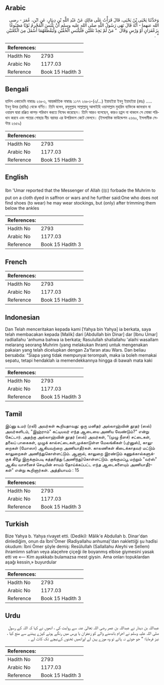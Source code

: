 ## Arabic


<div dir="rtl" lang="ar" style={{fontSize:'larger',backgroundColor:'#f8f9fa',padding:20}}>
وَحَدَّثَنَا يَحْيَى بْنُ يَحْيَى، قَالَ قَرَأْتُ عَلَى مَالِكٍ عَنْ عَبْدِ اللَّهِ بْنِ دِينَارٍ، عَنِ ابْنِ، عُمَرَ - رضى الله عنهما - أَنَّهُ قَالَ نَهَى رَسُولُ اللَّهِ صلى الله عليه وسلم أَنْ يَلْبَسَ الْمُحْرِمُ ثَوْبًا مَصْبُوغًا بِزَعْفَرَانٍ أَوْ وَرْسٍ وَقَالَ ‏ "‏ مَنْ لَمْ يَجِدْ نَعْلَيْنِ فَلْيَلْبَسِ الْخُفَّيْنِ وَلْيَقْطَعْهُمَا أَسْفَلَ مِنَ الْكَعْبَيْنِ ‏"‏ ‏.‏
</div>
<div style={{backgroundColor:'#f8f9fa',padding:20, marginBottom: 10}}><table> <thead> <tr> <th>References:</th> <th></th> </tr> </thead> <tbody><tr><td>Hadith No</td><td>2793</td></tr><tr><td>Arabic No</td><td>1177.03</td></tr><tr><td>Reference</td><td>Book 15 Hadith 3</td></tr></tbody></table></div>

## Bengali


<div dir="ltr" lang="bn" style={{fontSize:'larger',backgroundColor:'#f8f9fa',padding:20}}>
হাদিস একাডেমি নাম্বারঃ ২৬৮৩, আন্তর্জাতিক নাম্বারঃ ১১৭৭ ২৬৮৩-(৩/...) ইয়াহইয়া ইবনু ইয়াহইয়া (রহঃ) ..... ইবনু উমর (রাযিঃ) থেকে বর্ণিত। তিনি বলেন, রসূলুল্লাহ সাল্লাল্লাহু আলাইহি ওয়াসাল্লাম মুহরিম ব্যক্তিকে জাফরান বা ওয়ারস দ্বারা রঞ্জিত কাপড় পরিধান করতে নিষেধ করেছেন। তিনি আরও বলেছেন, কারও চপ্পল না থাকলে সে মোজা পরিধান করবে এবং পায়ের গোছার নীচ বরাবর এর উপরিভাগ কেটে ফেলবে। (ইসলামিক ফাউন্ডেশন ২৬৬০, ইসলামীক সেন্টার ২৬৫৯)
</div>
<div style={{backgroundColor:'#f8f9fa',padding:20, marginBottom: 10}}><table> <thead> <tr> <th>References:</th> <th></th> </tr> </thead> <tbody><tr><td>Hadith No</td><td>2793</td></tr><tr><td>Arabic No</td><td>1177.03</td></tr><tr><td>Reference</td><td>Book 15 Hadith 3</td></tr></tbody></table></div>

## English


<div dir="ltr" lang="en" style={{fontSize:'larger',backgroundColor:'#f8f9fa',padding:20}}>
Ibn 'Umar reported that the Messenger of Allah (ﷺ) forbade the Muhrim to put on a cloth dyed in saffron or wars and he further said:One who does not find shoes (to wear) he may wear stockings, but (only) after trimming them below the ankles
</div>
<div style={{backgroundColor:'#f8f9fa',padding:20, marginBottom: 10}}><table> <thead> <tr> <th>References:</th> <th></th> </tr> </thead> <tbody><tr><td>Hadith No</td><td>2793</td></tr><tr><td>Arabic No</td><td>1177.03</td></tr><tr><td>Reference</td><td>Book 15 Hadith 3</td></tr></tbody></table></div>

## French


<div dir="ltr" lang="fr" style={{fontSize:'larger',backgroundColor:'#f8f9fa',padding:20}}>

</div>
<div style={{backgroundColor:'#f8f9fa',padding:20, marginBottom: 10}}><table> <thead> <tr> <th>References:</th> <th></th> </tr> </thead> <tbody><tr><td>Hadith No</td><td>2793</td></tr><tr><td>Arabic No</td><td>1177.03</td></tr><tr><td>Reference</td><td>Book 15 Hadith 3</td></tr></tbody></table></div>

## Indonesian


<div dir="ltr" lang="id" style={{fontSize:'larger',backgroundColor:'#f8f9fa',padding:20}}>
Dan Telah menceritakan kepada kami [Yahya bin Yahya] ia berkata, saya telah membacakan kepada [Malik] dari [Abdullah bin Dinar] dar [Ibnu Umar] radliallahu 'anhuma bahwa ia berkata; Rasulullah shallallahu 'alaihi wasallam melarang seorang Muhrim (yang melakukan Ihram) untuk mengenakan pakaian yang telah dicelupkan dengan Za'faran atau Wars. Dan beliau bersabda: "Siapa yang tidak mempunyai terompah, maka ia boleh memakai sepatu, tetapi hendaklah ia memendekkannya hingga di bawah mata kaki
</div>
<div style={{backgroundColor:'#f8f9fa',padding:20, marginBottom: 10}}><table> <thead> <tr> <th>References:</th> <th></th> </tr> </thead> <tbody><tr><td>Hadith No</td><td>2793</td></tr><tr><td>Arabic No</td><td>1177.03</td></tr><tr><td>Reference</td><td>Book 15 Hadith 3</td></tr></tbody></table></div>

## Tamil


<div dir="ltr" lang="ta" style={{fontSize:'larger',backgroundColor:'#f8f9fa',padding:20}}>
இப்னு உமர் (ரலி) அவர்கள் கூறியதாவது: ஒரு மனிதர் அல்லாஹ்வின் தூதர் (ஸல்) அவர்களிடம், "இஹ்ராம்" கட்டியவர் எந்த ஆடையை அணிய வேண்டும்?" என்று கேட்டார். அதற்கு அல்லாஹ்வின் தூதர் (ஸல்) அவர்கள், "(முழு நீளச்) சட்டைகள், தலைப் பாகைகள், முழுக் கால்சட்டைகள்,முக்காடுள்ள மேலங்கிகள் (புர்னுஸ்), காலுறைகள் (மோஸா) ஆகியவற்றை அணியாதீர்கள். காலணிகள் கிடைக்காதவர் மட்டும் காலுறைகள் அணிந்துகொள்ளட்டும். ஆனால், காலுறை இரண்டும் கணுக்கால்களுக்குக் கீழே இருக்கும்படி கத்தரித்து (அணிந்து)கொள்ளட்டும். குங்குமப்பூ மற்றும் "வர்ஸ்" ஆகிய வாசனைச் செடியின் சாயம் தோய்க்கப்பட்ட எந்த ஆடைகளையும் அணியாதீர்கள்" என்று கூறினார்கள். அத்தியாயம் : 15
</div>
<div style={{backgroundColor:'#f8f9fa',padding:20, marginBottom: 10}}><table> <thead> <tr> <th>References:</th> <th></th> </tr> </thead> <tbody><tr><td>Hadith No</td><td>2793</td></tr><tr><td>Arabic No</td><td>1177.03</td></tr><tr><td>Reference</td><td>Book 15 Hadith 3</td></tr></tbody></table></div>

## Turkish


<div dir="ltr" lang="tr" style={{fontSize:'larger',backgroundColor:'#f8f9fa',padding:20}}>
Bize Yahya b. Yahya rivayet etti. (Dediki): Mâlik'e Abdullah b. Dinar'dan dinlediğim, onun da İbni'Ömer (Radiyallahu anhuma)'dan naklettiği şu hadîsi okudum: İbni Ömer şöyle demiş: ResûluIIah (Sallallahu Aleyhi ve Sellem) ihramlımn safran veya alaçehre çiçeği ile boyanmış elbise giymesini yasak etti ve «— Kim ayakkabı bulamazsa mest giysin. Ama onları topuklardan aşağı kessin,» buyurdular
</div>
<div style={{backgroundColor:'#f8f9fa',padding:20, marginBottom: 10}}><table> <thead> <tr> <th>References:</th> <th></th> </tr> </thead> <tbody><tr><td>Hadith No</td><td>2793</td></tr><tr><td>Arabic No</td><td>1177.03</td></tr><tr><td>Reference</td><td>Book 15 Hadith 3</td></tr></tbody></table></div>

## Urdu


<div dir="rtl" lang="ur" style={{fontSize:'larger',backgroundColor:'#f8f9fa',padding:20}}>
عبداللہ بن دینار نے عبداللہ بن عمر رضی اللہ تعالیٰ عنہ سے روایت کی ، انھوں نے کہا کہ اللہ کے رسول صلی اللہ علیہ وسلم نے احرام باندھنے والے کو زعفران یا ورس میں رنگے ہوئے کپڑے پہننے سے منع کیا ، نیز فرمایا؛ " جو جوتے نہ پائے تو وہ موزے پہن لے اورانھیں ٹخنوں کےنیچے تک کاٹ لے ۔
</div>
<div style={{backgroundColor:'#f8f9fa',padding:20, marginBottom: 10}}><table> <thead> <tr> <th>References:</th> <th></th> </tr> </thead> <tbody><tr><td>Hadith No</td><td>2793</td></tr><tr><td>Arabic No</td><td>1177.03</td></tr><tr><td>Reference</td><td>Book 15 Hadith 3</td></tr></tbody></table></div>